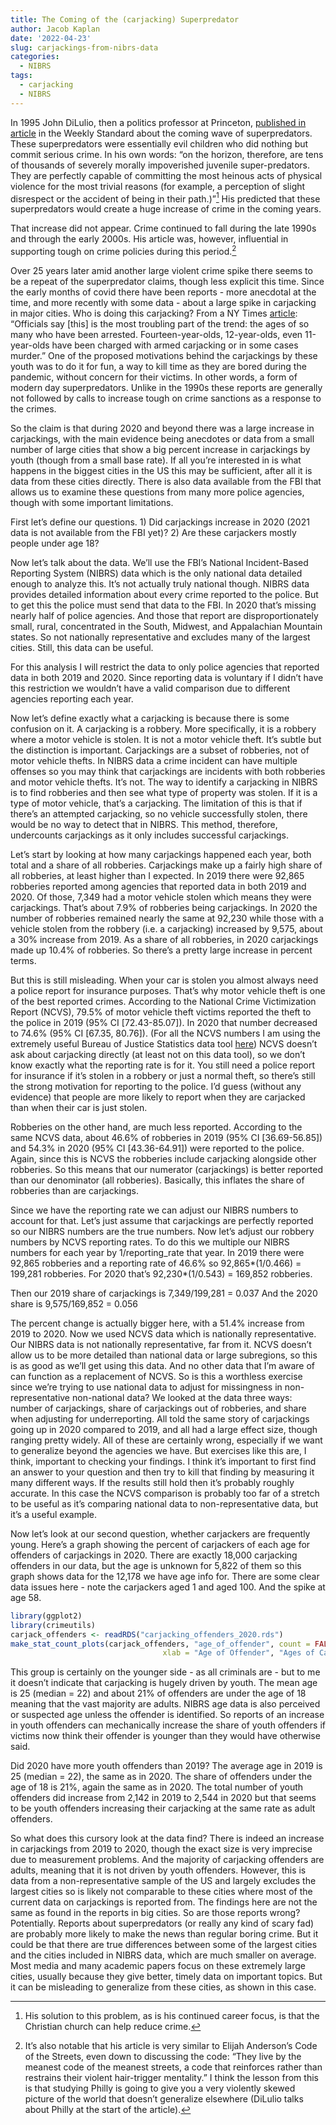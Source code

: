 ```yaml
---
title: The Coming of the (carjacking) Superpredator
author: Jacob Kaplan
date: '2022-04-23'
slug: carjackings-from-nibrs-data
categories:
  - NIBRS
tags:
  - carjacking
  - NIBRS
---
```


In 1995 John DiLulio, then a politics professor at Princeton, [published in article](https://www.washingtonexaminer.com/weekly-standard/the-coming-of-the-super-predators) in the Weekly Standard about the coming wave of superpredators. These superpredators were essentially evil children who did nothing but commit serious crime. In his own words: "on the horizon, therefore, are tens of thousands of severely morally impoverished juvenile super-predators. They are perfectly capable of committing the most heinous acts of physical violence for the most trivial reasons (for example, a perception of slight disrespect or the accident of being in their path.)"^[His solution to this problem, as is his continued career focus, is that the Christian church can help reduce crime.] His predicted that these superpredators would create a huge increase of crime in the coming years.

That increase did not appear. Crime continued to fall during the late 1990s and through the early 2000s. His article was, however, influential in supporting tough on crime policies during this period.^[It's also notable that his article is very similar to Elijah Anderson's Code of the Streets, even down to discussing the code: "They live by the meanest code of the meanest streets, a code that reinforces rather than restrains their violent hair-trigger mentality." I think the lesson from this is that studying Philly is going to give you a very violently skewed picture of the world that doesn't generalize elsewhere (DiLulio talks about Philly at the start of the article).]

Over 25 years later amid another large violent crime spike there seems to be a repeat of the superpredator claims, though less explicit this time. Since the early months of covid there have been reports - more anecdotal at the time, and more recently with some data - about a large spike in carjacking in major cities. Who is doing this carjacking? From a NY Times [article](https://www.nytimes.com/2022/03/01/us/car-theft-teens-pandemic.html): "Officials say [this] is the most troubling part of the trend: the ages of so many who have been arrested. Fourteen-year-olds, 12-year-olds, even 11-year-olds have been charged with armed carjacking or in some cases murder." One of the proposed motivations behind the carjackings by these youth was to do it for fun, a way to kill time as they are bored during the pandemic, without concern for their victims. In other words, a form of modern day superpredators. Unlike in the 1990s these reports are generally not followed by calls to increase tough on crime sanctions as a response to the crimes. 

So the claim is that during 2020 and beyond there was a large increase in carjackings, with the main evidence being anecdotes or data from a small number of large cities that show a big percent increase in carjackings by youth (though from a small base rate). If all you're interested in is what happens in the biggest cities in the US this may be sufficient, after all it is data from these cities directly. There is also data available from the FBI that allows us to examine these questions from many more police agencies, though with some important limitations.

First let's define our questions. 1) Did carjackings increase in 2020 (2021 data is not available from the FBI yet)? 2) Are these carjackers mostly people under age 18?

Now let's talk about the data. We'll use the FBI's National Incident-Based Reporting System (NIBRS) data which is the only national data detailed enough to analyze this. It's not actually truly national though. NIBRS data provides detailed information about every crime reported to the police. But to get this the police must send that data to the FBI. In 2020 that's missing nearly half of police agencies. And those that report are disproportionately small, rural, concentrated in the South, Midwest, and Appalachian Mountain states. So not nationally representative and excludes many of the largest cities. Still, this data can be useful.

For this analysis I will restrict the data to only police agencies that reported data in both 2019 and 2020. Since reporting data is voluntary if I didn't have this restriction we wouldn't have a valid comparison due to different agencies reporting each year. 

Now let's define exactly what a carjacking is because there is some confusion on it. A carjacking is a robbery. More specifically, it is a robbery where a motor vehicle is stolen. It is not a motor vehicle theft. It's subtle but the distinction is important. Carjackings are a subset of robberies, not of motor vehicle thefts. In NIBRS data a crime incident can have multiple offenses so you may think that carjackings are incidents with both robberies and motor vehicle thefts. It's not. The way to identify a carjacking in NIBRS is to find robberies and then see what type of property was stolen. If it is a type of motor vehicle, that's a carjacking. The limitation of this is that if there's an attempted carjacking, so no vehicle successfully stolen, there would be no way to detect that in NIBRS. This method, therefore, undercounts carjackings as it only includes successful carjackings. 

Let's start by looking at how many carjackings happened each year, both total and a share of all robberies.  Carjackings make up a fairly high share of all robberies, at least higher than I expected. In 2019 there were 92,865 robberies reported among agencies that reported data in both 2019 and 2020. Of those, 7,349 had a motor vehicle stolen which means they were carjackings. That's about 7.9% of robberies being carjackings. In 2020 the number of robberies remained nearly the same at 92,230 while those with a vehicle stolen from the robbery (i.e. a carjacking) increased by 9,575, about a 30% increase from 2019. As a share of all robberies, in 2020 carjackings made up 10.4% of robberies. So there's a pretty large increase in percent terms. 

But this is still misleading. When your car is stolen you almost always need a police report for insurance purposes. That's why motor vehicle theft is one of the best reported crimes. According to the National Crime Victimization Report (NCVS), 79.5% of motor vehicle theft victims reported the theft to the police in 2019 (95% CI [72.43-85.07]). In 2020 that number decreased to 74.6% (95% CI [67.35, 80.76]). (For all the NCVS numbers I am using the extremely useful Bureau of Justice Statistics data tool [here](https://ncvs.bjs.ojp.gov/single-year-comparison/crimeType)) NCVS doesn't ask about carjacking directly (at least not on this data tool), so we don't know exactly what the reporting rate is for it. You still need a police report for insurance if it's stolen in a robbery or just a normal theft, so there's still the strong motivation for reporting to the police. I'd guess (without any evidence) that people are more likely to report when they are carjacked than when their car is just stolen. 

Robberies on the other hand, are much less reported. According to the same NCVS data, about 46.6% of robberies in 2019 (95% CI [36.69-56.85]) and 54.3% in 2020 (95% CI [43.36-64.91]) were reported to the police. Again, since this is NCVS the robberies include carjacking alongside other robberies. So this means that our numerator (carjackings) is better reported than our denominator (all robberies). Basically, this inflates the share of robberies than are carjackings.

Since we have the reporting rate we can adjust our NIBRS numbers to account for that. Let's just assume that carjackings are perfectly reported so our NIBRS numbers are the true numbers. Now let's adjust our robbery numbers by NCVS reporting rates. To do this we multiple our NIBRS numbers for each year by 1/reporting_rate that year. In 2019 there were 92,865 robberies and a reporting rate of 46.6% so 92,865\*(1/0.466) = 199,281 robberies. For 2020 that's 92,230\*(1/0.543) = 169,852 robberies. 

Then our 2019 share of carjackings is 7,349/199,281 = 0.037
And the 2020 share is 9,575/169,852 = 0.056

The percent change is actually bigger here, with a 51.4% increase from 2019 to 2020. Now we used NCVS data which is nationally representative. Our NIBRS data is not nationally representative, far from it. NCVS doesn't allow us to be more detailed than national data or large subregions, so this is as good as we'll get using this data. And no other data that I'm aware of can function as a replacement of NCVS. So is this a worthless exercise since we're trying to use national data to adjust for missingness in non-representative non-national data? 
We looked at the data three ways: number of carjackings, share of carjackings out of robberies, and share when adjusting for underreporting. All told the same story of carjackings going up in 2020 compared to 2019, and all had a large effect size, though ranging pretty widely. All of these are certainly wrong, especially if we want to generalize beyond the agencies we have. But exercises like this are, I think, important to checking your findings. I think it's important to first find an answer to your question and then try to kill that finding by measuring it many different ways. If the results still hold then it's probably roughly accurate. In this case the NCVS comparison is probably too far of a stretch to be useful as it's comparing national data to non-representative data, but it's a useful example. 

Now let's look at our second question, whether carjackers are frequently young. Here's a graph showing the percent of carjackers of each age for offenders of carjackings in 2020. There are exactly 18,000 carjacking offenders in our data, but the age is unknown for 5,822 of them so this graph shows data for the 12,178 we have age info for. There are some clear data issues here - note the carjackers aged 1 and aged 100. And the spike at age 58. 

```r
library(ggplot2)
library(crimeutils)
carjack_offenders <- readRDS("carjacking_offenders_2020.rds")
make_stat_count_plots(carjack_offenders, "age_of_offender", count = FALSE, ylab = "% of Offenders",
                                  xlab = "Age of Offender", "Ages of Carjackers, N = 12,178 (2020 NIBRS)")
```

This group is certainly on the younger side - as all criminals are - but to me it doesn't indicate that carjacking is hugely driven by youth. The mean age is 25 (median = 22) and about 21% of offenders are under the age of 18 meaning that the vast majority are adults. NIBRS age data is also perceived or suspected age unless the offender is identified. So reports of an increase in youth offenders can mechanically increase the share of youth offenders if victims now think their offender is younger than they would have otherwise said. 

Did 2020 have more youth offenders than 2019? The average age in 2019 is 25 (median = 22), the same as in 2020. The share of offenders under the age of 18 is 21%, again the same as in 2020. The total number of youth offenders did increase from 2,142 in 2019 to 2,544 in 2020 but that seems to be youth offenders increasing their carjacking at the same rate as adult offenders. 

So what does this cursory look at the data find? There is indeed an increase in carjackings from 2019 to 2020, though the exact size is very imprecise due to measurement problems. And the majority of carjacking offenders are adults, meaning that it is not driven by youth offenders. However, this is data from a non-representative sample of the US and largely excludes the largest cities so is likely not comparable to these cities where most of the current data on carjackings is reported from. The findings here are not the same as found in the reports in big cities. So are those reports wrong? Potentially. Reports about superpredators (or really any kind of scary fad) are probably more likely to make the news than regular boring crime. But it could be that there are true differences between some of the largest cities and the cities included in NIBRS data, which are much smaller on average. Most media and many academic papers focus on these extremely large cities, usually because they give better, timely data on important topics. But it can be misleading to generalize from these cities, as shown in this case. 
